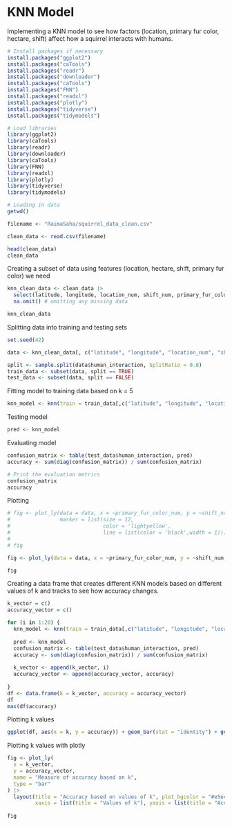 # KNN Model

Implementing a KNN model to see how factors (location, primary fur color, hectare, shift) affect how a squirrel interacts with humans.

```r
# Install packages if necessary
install.packages("ggplot2")
install.packages("caTools")
install.packages("readr")
install.packages("downloader")
install.packages("caTools")
install.packages("FNN")
install.packages("readxl")
install.packages("plotly")
install.packages("tidyverse")
install.packages("tidymodels")

# Load libraries
library(ggplot2)
library(caTools)
library(readr)
library(downloader)
library(caTools)
library(FNN)
library(readxl)
library(plotly)
library(tidyverse)
library(tidymodels)

# Loading in data
getwd()

filename <- "RaimaSaha/squirrel_data_clean.csv"

clean_data <- read.csv(filename)  

head(clean_data)
clean_data
```

Creating a subset of data using features (location, hectare, shift, primary fur color) we need

```r
knn_clean_data <- clean_data |>
  select(latitude, longitude, location_num, shift_num, primary_fur_color_num, human_interaction) |>
  na.omit() # omitting any missing data

knn_clean_data
```

Splitting data into training and testing sets

```r
set.seed(42)

data <- knn_clean_data[, c("latitude", "longitude", "location_num", "shift_num", "primary_fur_color_num", "human_interaction")]

split <- sample.split(data$human_interaction, SplitRatio = 0.8)
train_data <- subset(data, split == TRUE)
test_data <- subset(data, split == FALSE)
```

Fitting model to training data based on k = 5

```r
knn_model <- knn(train = train_data[,c("latitude", "longitude", "location_num", "shift_num", "primary_fur_color_num")], test = test_data[, c("latitude", "longitude", "location_num", "shift_num", "primary_fur_color_num")], cl = train_data$human_interaction, k = 4)
```

Testing model

```r
pred <- knn_model
```

Evaluating model

```r
confusion_matrix <- table(test_data$human_interaction, pred)
accuracy <- sum(diag(confusion_matrix)) / sum(confusion_matrix)

# Print the evaluation metrics
confusion_matrix
accuracy
```

Plotting

```r
# fig <- plot_ly(data = data, x = ~primary_fur_color_num, y = ~shift_num, type = 'scatter', mode = 'markers',alpha = 0.5, symbol = ~human_interaction, symbols = c('square','circle','square-dot','circle-dot'),
#                marker = list(size = 12,
#                              color = 'lightyellow',
#                              line = list(color = 'black',width = 1)))
# 
# fig

fig <- plot_ly(data = data, x = ~primary_fur_color_num, y = ~shift_num, type = 'bar', barmode = 'group',alpha = 0.5, color = ~human_interaction, symbols = c('square','circle','square-dot','circle-dot'))

fig


```

Creating a data frame that creates different KNN models based on different values of k and tracks to see how accuracy changes.

```r
k_vector = c()
accuracy_vector = c()

for (i in 1:20) {
  knn_model <- knn(train = train_data[,c("latitude", "longitude", "location_num", "shift_num", "primary_fur_color_num")], test = test_data[, c("latitude", "longitude", "location_num", "shift_num", "primary_fur_color_num")], cl = train_data$human_interaction, k = i)
  
  pred <- knn_model
  confusion_matrix <- table(test_data$human_interaction, pred)
  accuracy <- sum(diag(confusion_matrix)) / sum(confusion_matrix)
   
  k_vector <- append(k_vector, i)
  accuracy_vector <- append(accuracy_vector, accuracy)
  
}
df <- data.frame(k = k_vector, accuracy = accuracy_vector)
df
max(df$accuracy)
```

Plotting k values

```r
ggplot(df, aes(x = k, y = accuracy)) + geom_bar(stat = "identity") + geom_text(label = accuracy) 
```

Plotting k values with plotly

```r
fig <- plot_ly(
  x = k_vector,
  y = accuracy_vector,
  name = "Measure of accuracy based on k",
  type = "bar"
) |>
  layout(title = "Accuracy based on values of k", plot_bgcolor = "#e5ecf6",
         xaxis = list(title = "Values of k"), yaxis = list(title = "Accuracy levels"))
  
fig
```
